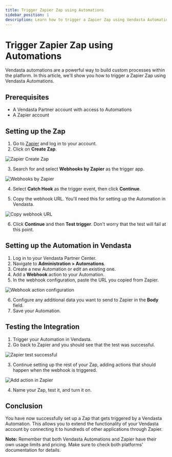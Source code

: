 ```yaml
---
title: Trigger Zapier Zap using Automations
sidebar_position: 1
description: Learn how to trigger a Zapier Zap using Vendasta Automations
---
```


# Trigger Zapier Zap using Automations

Vendasta automations are a powerful way to build custom processes within the platform. In this article, we'll show you how to trigger a Zapier Zap using Vendasta Automations.

## Prerequisites

- A Vendasta Partner account with access to Automations
- A Zapier account

## Setting up the Zap

1. Go to [Zapier](https://zapier.com/) and log in to your account.
2. Click on **Create Zap**.

![Zapier Create Zap](../img/administration/zapier/zapier1.png)

3. Search for and select **Webhooks by Zapier** as the trigger app.

![Webhooks by Zapier](../img/administration/zapier/zapier2.png)

4. Select **Catch Hook** as the trigger event, then click **Continue**.

5. Copy the webhook URL. You'll need this for setting up the Automation in Vendasta.

![Copy webhook URL](../img/administration/zapier/zapier4.png)

6. Click **Continue** and then **Test trigger**. Don't worry that the test will fail at this point.

## Setting up the Automation in Vendasta

1. Log in to your Vendasta Partner Center.
2. Navigate to **Administration > Automations**.
3. Create a new Automation or edit an existing one.
4. Add a **Webhook** action to your Automation.
5. In the webhook configuration, paste the URL you copied from Zapier.

![Webhook action configuration](../img/administration/zapier/zapier5.png)

6. Configure any additional data you want to send to Zapier in the **Body** field.
7. Save your Automation.

## Testing the Integration

1. Trigger your Automation in Vendasta.
2. Go back to Zapier and you should see that the test was successful.

![Zapier test successful](../img/administration/zapier/zapier6.png)

3. Continue setting up the rest of your Zap, adding actions that should happen when the webhook is triggered.

![Add action in Zapier](../img/administration/zapier/zapier7.png)

4. Name your Zap, test it, and turn it on.

## Conclusion

You have now successfully set up a Zap that gets triggered by a Vendasta Automation. This allows you to extend the functionality of your Vendasta account by connecting it to hundreds of other applications through Zapier.

**Note:** Remember that both Vendasta Automations and Zapier have their own usage limits and pricing. Make sure to check both platforms' documentation for details.
